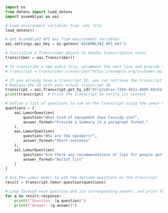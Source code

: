 ```python assemblyai-lemur-example.py
import os
from dotenv import load_dotenv
import assemblyai as aai

# Load environment variables from .env file
load_dotenv()

# Get AssemblyAI API key from environment variables
aai.settings.api_key = os.getenv('ASSEMBLYAI_API_KEY')

# Initialize a Transcriber object to handle transcription tasks
transcriber = aai.Transcriber()

# To transcribe a new audio file, uncomment the next line and provide the file URL
# transcript = transcriber.transcribe("https://example.org/customer.mp3")

# If you already have a transcript ID, you can retrieve the transcript directly
# Replace the ID with your actual transcript ID
transcript = aai.Transcript.get_by_id("6frp2s8rav-72b6-4b3a-8605-60c5ef112ef8")
print(transcript)  # Print the transcript to verify its content

# Define a list of questions to ask on the transcript using the Lemur model
questions = [
    aai.LemurQuestion(
        question="What kind of equipment does Cassidy use?",
        answer_format="Provide a Summary in a paragraph format."
    ),
    aai.LemurQuestion(
        question="Who are the speakers?",
        answer_format="Short sentence"
    ),
    aai.LemurQuestion(
        question="Are there any recommendations or tips for people getting started with live streaming and handling fears and jitters?",
        answer_format="Bullet list"
    )
]

# Use the Lemur model to ask the defined questions on the transcript
result = transcript.lemur.question(questions)

# Loop through each question and its corresponding answer, and print them
for q in result.response:
    print(f"Question: {q.question}")
    print(f"Answer: {q.answer}")
```